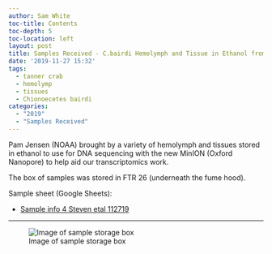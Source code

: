 ```yaml
---
author: Sam White
toc-title: Contents
toc-depth: 5
toc-location: left
layout: post
title: Samples Received - C.bairdi Hemolymph and Tissue in Ethanol from Pam Jensen
date: '2019-11-27 15:32'
tags:
  - tanner crab
  - hemolymp
  - tissues
  - Chionoecetes bairdi
categories:
  - "2019"
  - "Samples Received"
---
```

Pam Jensen (NOAA) brought by a variety of hemolymph and tissues stored in ethanol to use for DNA sequencing with the new MinION (Oxford Nanopore) to help aid our transcriptomics work.

The box of samples was stored in FTR 26 (underneath the fume hood).


Sample sheet (Google Sheets):

- [Sample info 4 Steven etal 112719](https://docs.google.com/spreadsheets/d/1WQ60Tox68T5meJZGv4tl7hGyZoe9ebjLML8T_GqLI_k/edit?usp=sharing)

---


![Image of sample storage box](https://github.com/RobertsLab/sams-notebook/blob/master/images/20191127_Cbairdi_EtOH-samples.jpg?raw=true)
